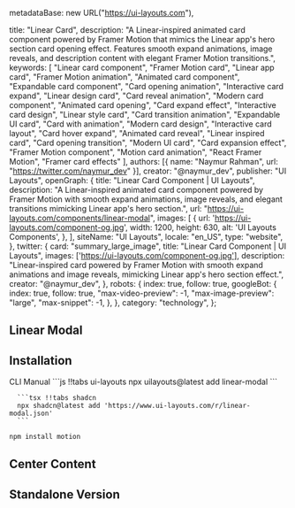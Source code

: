   metadataBase: new URL("https://ui-layouts.com"),

  title: "Linear Card",
  description: "A Linear-inspired animated card component powered by Framer Motion that mimics the Linear app's hero section card opening effect. Features smooth expand animations, image reveals, and description content with elegant Framer Motion transitions.",
  keywords: [
    "Linear card component",
    "Framer Motion card",
    "Linear app card",
    "Framer Motion animation",
    "Animated card component",
    "Expandable card component",
    "Card opening animation",
    "Interactive card expand",
    "Linear design card",
    "Card reveal animation",
    "Modern card component",
    "Animated card opening",
    "Card expand effect",
    "Interactive card design",
    "Linear style card",
    "Card transition animation",
    "Expandable UI card",
    "Card with animation",
    "Modern card design",
    "Interactive card layout",
    "Card hover expand",
    "Animated card reveal",
    "Linear inspired card",
    "Card opening transition",
    "Modern UI card",
    "Card expansion effect",
    "Framer Motion component",
    "Motion card animation",
    "React Framer Motion",
    "Framer card effects"
  ],
  authors: [{ name: "Naymur Rahman", url: "https://twitter.com/naymur_dev" }],
  creator: "@naymur_dev",
  publisher: "UI Layouts",
  openGraph: {
    title: "Linear Card Component | UI Layouts",
    description: "A Linear-inspired animated card component powered by Framer Motion with smooth expand animations, image reveals, and elegant transitions mimicking Linear app's hero section.",
    url: "https://ui-layouts.com/components/linear-modal",
    images: [
      {
        url: 'https://ui-layouts.com/component-og.jpg',
        width: 1200,
        height: 630,
        alt: 'UI Layouts Components',
      },
    ],
    siteName: "UI Layouts",
    locale: "en_US",
    type: "website",
  },
  twitter: {
    card: "summary_large_image",
    title: "Linear Card Component | UI Layouts",
    images: ['https://ui-layouts.com/component-og.jpg'],
    description: "Linear-inspired card powered by Framer Motion with smooth expand animations and image reveals, mimicking Linear app's hero section effect.",
    creator: "@naymur_dev",
  },
  robots: {
    index: true,
    follow: true,
    googleBot: {
      index: true,
      follow: true,
      "max-video-preview": -1,
      "max-image-preview": "large",
      "max-snippet": -1,
    },
  },
  category: "technology",
};

## Linear Modal

<ComponentCodePreview name='linear-modal' hasReTrigger isFitHeight/>

## Installation

<Tabs defaultValue="cli">
  <TabsList className='border-b w-full bg-white justify-start dark:bg-neutral-800 h-11'>
    <TabsTrigger value="cli">CLI</TabsTrigger>
    <TabsTrigger value="manual">Manual</TabsTrigger>
  </TabsList>
  <TabsContent value="cli">
   <CodeWithTabs>
      ```js !!tabs ui-layouts
      npx uilayouts@latest add linear-modal
      ```

      ```tsx !!tabs shadcn
      npx shadcn@latest add 'https://www.ui-layouts.com/r/linear-modal.json'
      ```
   </CodeWithTabs>
  </TabsContent>
<TabsContent value="manual" manualType>

```bash
npm install motion
```

<CodeSnippets name="linear-modal" />

</TabsContent>
</Tabs>


## Center Content

<ComponentCodePreview name='linear-modal-center-content' isFitHeight={true} />

## Standalone Version

<ComponentCodePreview name='linear-modal-standalone' isFitHeight={true} />
